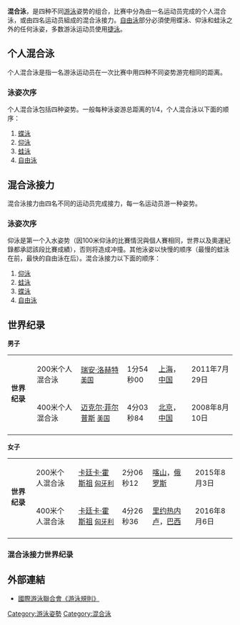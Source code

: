 '''混合泳'''，是四种不同[[游泳|游泳]]姿势的组合，比赛中分為由一名运动员完成的个人混合泳，或由四名运动员組成的混合泳接力。[[自由泳|自由泳]]部分必須使用蝶泳、仰泳和蛙泳之外的任何泳姿，多数游泳运动员使用[[爬泳|捷泳]]。

== 个人混合泳 ==
个人混合泳是指一名游泳运动员在一次比赛中用四种不同姿势游完相同的距离。

=== 泳姿次序 ===
个人混合泳包括四种姿势。一般每种泳姿游总距离的1/4，个人混合泳以下面的顺序：
# [[蝶泳|蝶泳]]
# [[仰泳|仰泳]]
# [[蛙泳|蛙泳]]
# [[自由泳|自由泳]]

== 混合泳接力 ==

混合泳接力由四名不同的运动员完成接力，每一名运动员游一种姿势。

=== 泳姿次序 ===
仰泳是第一个入水姿势（因100米仰泳的比賽情況與個人賽相同，世界以及奧運紀錄都承認該段比賽成績），否则将造成冲撞。其他泳姿以快慢的顺序（最慢的蛙泳在前，最快的自由泳在后）。混合泳接力以下面的顺序：
# [[仰泳|仰泳]]
# [[蛙泳|蛙泳]]
# [[蝶泳|蝶泳]]
# [[自由泳|自由泳]]

==世界纪录==
'''男子'''
{| class="wikitable"
| rowspan=2|'''世界纪录''' || 200米个人混合泳 ||  {{flagicon|USA}} [[瑞安·洛赫特|瑞安·洛赫特]] <span style="font-size:90%">[[美国|美国]]</span> || 1分54秒00 || [[上海|上海]]，[[中国|中国]] || 2011年7月29日
|-
| 400米个人混合泳 || {{flagicon|USA}} [[迈克尔·菲尔普斯|迈克尔·菲尔普斯]] <span style="font-size:90%">[[美国|美国]]</span> || 4分03秒84 || [[北京市|北京]]，[[中国|中国]] ||  2008年8月10日
|-
|}

'''女子'''

{| class="wikitable"
| rowspan=2|'''世界纪录''' || 200米个人混合泳 || {{flagicon|HUN}} [[卡廷卡·霍斯祖|卡廷卡·霍斯祖]] <span style="font-size:90%">[[匈牙利|匈牙利]]</span> || 2分06秒12|| [[喀山|喀山]]，[[俄罗斯|俄罗斯]] || 2015年8月3日
|-
| 400米个人混合泳 || {{flagicon|HUN}} [[卡廷卡·霍斯祖|卡廷卡·霍斯祖]] <span style="font-size:90%">[[匈牙利|匈牙利]]</span> || 4分26秒36 || [[里约热内卢|里约热内卢]]，[[巴西|巴西]] || 2016年8月6日
|-
|}

=== 混合泳接力世界纪录 ===

{{main|4×100米混合泳接力世界纪录进展}}

==外部連結==
* [https://resources.fina.org/fina/document/2021/01/12/b3885f9b-630a-4390-861d-4e7f6031f4a4/2017_2021_swimming_16032018.pdf 國際游泳聯合會《游泳規則》] {{Wayback|url=https://resources.fina.org/fina/document/2021/01/12/b3885f9b-630a-4390-861d-4e7f6031f4a4/2017_2021_swimming_16032018.pdf |date=20211110221010 }}

{{游泳姿势}}

[[Category:游泳姿勢|Category:游泳姿勢]]
[[Category:混合泳|Category:混合泳]]